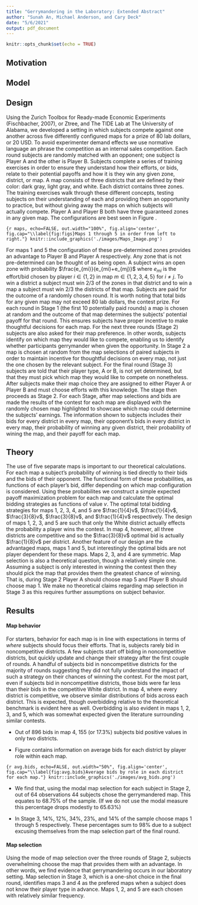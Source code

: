 ```yaml
---
title: "Gerrymandering in the Laboratory: Extended Abstract"
author: "Sunah An, Michael Anderson, and Cary Deck"
date: "5/6/2021"
output: pdf_document
---
```


```r
knitr::opts_chunk$set(echo = TRUE)
```

## Motivation

## Model

## Design

  Using the Zurich Toolbox for Ready-made Economic Experiments (Fischbacher, 2007), or Ztree, and The TIDE Lab at The University of Alabama, we developed a setting in which subjects compete against one another across five differently configured maps for a prize of 80 lab dollars, or 20 USD. To avoid experimenter demand effects we use normative language an phrase the competition as an internal sales competition. Each round subjects are randomly matched with an opponent; one subject is Player A and the other is Player B. Subjects complete a series of training exercises in order to ensure they understand how their efforts, or bids, relate to their potential payoffs and how it is they win any given zone, district, or map. A map consists of three districts that are defined by their color: dark gray, light gray, and white. Each district contains three zones. The training exercises walk through these different concepts, testing subjects on their understanding of each and providing them an opportunity to practice, but without giving away the maps on which subjects will actually compete. Player A and Player B both have three guaranteed zones in any given map. The configurations are best seen in Figure \ref{fig:maps}. 
  
```{r maps, echo=FALSE, out.width="100%", fig.align='center', fig.cap="\\label{fig:figs}Maps 1 through 5 in order from left to right."}
knitr::include_graphics('./images/Maps_Image.png')
```
  
  For maps 1 and 5 the configuration of these pre-determined zones provides an advantage to Player B and Player A respectively. Any zone that is not pre-determined can be thought of as being open. A subject wins an open zone with probability $\frac{e_{mi}}{e_{mi}+e_{mj}}$ where $e_{mi}$ is the effort/bid chosen by player $i \in \{1,2\}$ in map $m\in \{1,2,3,4,5\}$ for $i \not= j$. To win a district a subject must win 2/3 of the zones in that district and to win a map a subject must win 2/3 the districts of that map. Subjects are paid for the outcome of a randomly chosen round. It is worth noting that total bids for any given map may not exceed 80 lab dollars, the contest prize. 
  For each round in Stage 1 (the first 10 potentially paid rounds) a map is chosen at random and the outcome of that map determines the subjects' potential payoff for that round. This ensures subjects have proper incentive to make thoughtful decisions for each map. For the next three rounds (Stage 2) subjects are also asked for their map preference. In other words, subjects identify on which map they would like to compete, enabling us to identify whether participants gerrymander when given the opportunity. In Stage 2 a map is chosen at random from the map selections of paired subjects in order to maintain incentive for thoughtful decisions on every map, not just the one chosen by the relevant subject. For the final round (Stage 3) subjects are told that their player type, A or B, is not yet determined, but that they must pick which map they would like to compete on nonetheless. After subjects make their map choice they are assigned to either Player A or Player B and must choose efforts with this knowledge. The stage then proceeds as Stage 2. For each Stage, after map selections and bids are made the results of the contest for each map are displayed with the randomly chosen map highlighted to showcase which map could determine the subjects' earnings. The information shown to subjects includes their bids for every district in every map, their opponent's bids in every district in every map, their probability of winning any given district, their probability of wining the map, and their payoff for each map.

## Theory

  The use of five separate maps is important to our theoretical calculations. For each map a subject's probability of winning is tied directly to their bids and the bids of their opponent. The functional form of these probabilities, as functions of each player's bid, differ depending on which map configuration is considered. Using these probabilites we construct a simple expected payoff maximization problem for each map and calculate the optimal bidding strategies as functions of value $v$. The optimal total bidding strategies for maps 1, 2, 3, 4, and 5 are $\frac{1}{4}v$, $\frac{1}{4}v$, $\frac{3}{8}v$, $\frac{3}{8}v$, and $\frac{1}{4}v$ respectively. The design of maps 1, 2, 3, and 5 are such that only the White district actually effects the probability a player wins the contest. In map 4, however, all three districts are competitive and so the $\frac{3}{8}v$ optimal bid is actually $\frac{1}{8}v$ per district. Another feature of our design are the advantaged maps, maps 1 and 5, but interestingly the optimal bids are not player dependent for these maps. Maps 2, 3, and 4 are symmetric.
  Map selection is also a theoretical question, though a relatively simple one. Assuming a subject is only interested in winning the contest then they should pick the map that provides them the greatest chance of winning. That is, during Stage 2 Player A should choose map 5 and Player B should choose map 1. We make no theoretical claims regarding map selection in Stage 3 as this requires further assumptions on subject behavior.

## Results

#### Map behavior

For starters, behavior for each map is in line with expectations in terms of *where* subjects should focus their efforts. That is, subjects rarely bid in noncompetitive districts. A few subjects start off biding in noncompetitive districts, but quickly update and change their strategy after the first couple of rounds. A handful of subjects bid in noncompetitive districts for the majority of rounds suggesting they did not fully understand the impact of such a strategy on their chances of winning the contest. For the most part, even if subjects bid in noncompetitive districts, those bids were far less than their bids in the competitive White district. In map 4, where every district is competitive, we observe similar distributions of bids across each district. This is expected, though overbidding relative to the theoretical benchmark is evident here as well. Overbidding is also evident in maps 1, 2, 3, and 5, which was somewhat expected given the literature surrounding similar contests.

- Out of 896 bids in map 4, 155 (or 17.3%) subjects bid positive values in only two districts.

- Figure \ref{fig:avg.bids} contains information on average bids for each district by player role within each map.

```{r avg.bids, echo=FALSE, out.width="50%", fig.align='center', fig.cap="\\label{fig:avg.bids}Average bids by role in each district for each map."}
knitr::include_graphics('./images/avg_bids.png')
```

- We find that, using the modal map selection for each subject in Stage 2, out of 64 observations 44 subjects chose the gerrymandered map. This equates to 68.75% of the sample. (If we do not use the modal measure this percentage drops modestly to 65.63%)

- In Stage 3, 14%, 12%, 34%, 23%, and 14% of the sample choose maps 1 through 5 respectively. These percentages sum to 98% due to a subject excusing themselves from the map selection part of the final round.

#### Map selection

Using the mode of map selection over the three rounds of Stage 2, subjects overwhelming choose the map that provides them with an advantage. In other words, we find evidence that gerrymandering occurs in our laboratory setting. Map selection in Stage 3, which is a one-shot choice in the final round, identifies maps 3 and 4 as the prefered maps when a subject does not know their player type in advance. Maps 1, 2, and 5 are each chosen with relatively similar frequency.